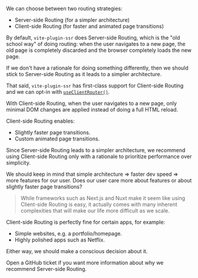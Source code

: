 We can choose between two routing strategies:
 - Server-side Routing (for a simpler architecture)
 - Client-side Routing (for faster and animated page transitions)

By default, `vite-plugin-ssr` does Server-side Routing,
which is the "old school way" of doing routing:
when the user navigates to a new page,
the old page is completely discarded and the browser completely loads the new page.

If we don't have a rationale for doing something differently, then we should stick to Server-side Routing as it leads to a simpler architecture.

That said, `vite-plugin-ssr` has first-class support for Client-side Routing and we can opt-in with [`useClientRouter()`](/useClientRouter).

With Client-side Routing,
when the user navigates to a new page,
only minimal DOM changes are applied
instead of doing a full HTML reload.

Client-side Routing enables:
- Slightly faster page transitions.
- Custom animated page transitions.

Since Server-side Routing leads to a simpler architecture,
we recommend using Client-side Routing only with a rationale to prioritize performance over simplicity.

We should keep in mind that simple architecture => faster dev speed => more features for our user. Does our user care more about features or about slightly faster page transitions?

> While frameworks such as Next.js and Nuxt make it seem like using Client-side Routing is easy, it actually comes with many inherent complexities that will make our life more difficult as we scale.

Client-side Routing is perfectly fine for certain apps, for example:
 - Simple websites, e.g. a portfolio/homepage.
 - Highly polished apps such as Netflix.

Either way, we should make a conscious decision about it.

Open a GitHub ticket if you want more information about why we recommend Server-side Routing.
